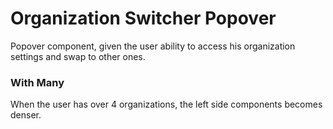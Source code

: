 
<Meta of={Story} />

# Organization Switcher Popover

Popover component, given the user ability to access his organization settings and swap to other ones.

<Canvas of={Story.Primary} />

### With Many

When the user has over 4 organizations, the left side components becomes denser.

<Canvas of={Story.Dense} />

<Primary />
<Controls />
